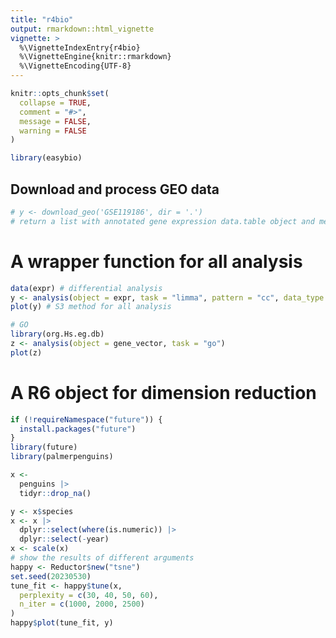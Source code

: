 ```yaml
---
title: "r4bio"
output: rmarkdown::html_vignette
vignette: >
  %\VignetteIndexEntry{r4bio}
  %\VignetteEngine{knitr::rmarkdown}
  %\VignetteEncoding{UTF-8}
---
```


```r
knitr::opts_chunk$set(
  collapse = TRUE,
  comment = "#>",
  message = FALSE,
  warning = FALSE
)
```

```r
library(easybio)
```


## Download and process GEO data

```r
# y <- download_geo('GSE119186', dir = '.')
# return a list with annotated gene expression data.table object and metadata
```

# A wrapper function for all analysis
```r
data(expr) # differential analysis
y <- analysis(object = expr, task = "limma", pattern = "cc", data_type = "array")
plot(y) # S3 method for all analysis

# GO
library(org.Hs.eg.db)
z <- analysis(object = gene_vector, task = "go")
plot(z)
```

# A R6 object for dimension reduction

```r
if (!requireNamespace("future")) {
  install.packages("future")
}
library(future)
library(palmerpenguins)

x <-
  penguins |>
  tidyr::drop_na()

y <- x$species
x <- x |>
  dplyr::select(where(is.numeric)) |>
  dplyr::select(-year)
x <- scale(x)
# show the results of different arguments
happy <- Reductor$new("tsne")
set.seed(20230530)
tune_fit <- happy$tune(x,
  perplexity = c(30, 40, 50, 60),
  n_iter = c(1000, 2000, 2500)
)
happy$plot(tune_fit, y)
```

